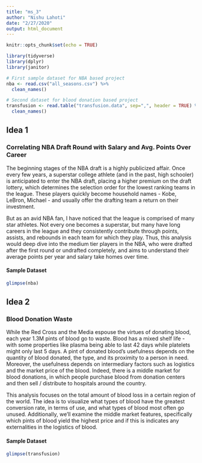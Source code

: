 ```yaml
---
title: "ms_3"
author: "Nishu Lahoti"
date: "2/27/2020"
output: html_document
---
```


```r
knitr::opts_chunk$set(echo = TRUE)

library(tidyverse)
library(dplyr)
library(janitor)

# First sample dataset for NBA based project
nba <- read.csv("all_seasons.csv") %>%
  clean_names()

# Second dataset for blood donation based project
transfusion <- read.table("transfusion.data", sep=",", header = TRUE) %>%
  clean_names()

```

## Idea 1
### Correlating NBA Draft Round with Salary and Avg. Points Over Career

The beginning stages of the NBA draft is a highly publicized affair. Once every few years, a superstar college athlete (and in the past, high schooler) is anticipated to enter the NBA draft, placing a higher premium on the draft lottery, which determines the selection order for the lowest ranking teams in the league. These players quickly become household names - Kobe, LeBron, Michael - and usually offer the drafting team a return on their investment.

But as an avid NBA fan, I have noticed that the league is comprised of many star athletes. Not every one becomes a superstar, but many have long careers in the league and they consistently contribute through points, assists, and rebounds in each team for which they play. Thus, this analysis would deep dive into the medium tier players in the NBA, who were drafted after the first round or undrafted completely, and aims to understand their average points per year and salary take homes over time.

#### Sample Dataset
```r
glimpse(nba)
```

## Idea 2
### Blood Donation Waste

While the Red Cross and the Media espouse the virtues of donating blood, each year 1.3M pints of blood go to waste. Blood has a mixed shelf life - with some properties like plasma being able to last 42 days while platelets might only last 5 days. A pint of donated blood's usefulness depends on the quantity of blood donated, the type, and its proximity to a person in need. Moreover, the usefulness depends on  intermediary factors such as logistics and the market price of the blood. Indeed, there is a middle market for blood donations, in which people purchase blood from donation centers and then sell / distribute to hospitals around the country.

This analysis focuses on the total amount of blood loss in a certain region of the world. The idea is to visualize what types of blood have the greatest conversion rate, in terms of use, and what types of blood most often go unused. Additionally, we'll examine the middle market features, specifically which pints of blood yield the highest price and if this is indicates any externalities in the logistics of blood.

#### Sample Dataset
```r
glimpse(transfusion)
```


